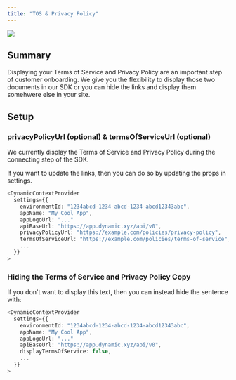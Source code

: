 ```yaml
---
title: "TOS & Privacy Policy"
---
```


![](https://files.readme.io/18c188d-Screen_Shot_2022-11-29_at_2.49.20_PM.png)

## Summary

Displaying your Terms of Service and Privacy Policy are an important step of customer onboarding. We give you the flexibility to display those two documents in our SDK or you can hide the links and display them somehwere else in your site.

## Setup

### privacyPolicyUrl (optional) & termsOfServiceUrl (optional)

We currently display the Terms of Service and Privacy Policy during the connecting step of the SDK.

If you want to update the links, then you can do so by updating the props in settings.

```typescript TypeScript
<DynamicContextProvider
  settings={{
    environmentId: "1234abcd-1234-abcd-1234-abcd12343abc",
    appName: "My Cool App",
    appLogoUrl: "..."
    apiBaseUrl: "https://app.dynamic.xyz/api/v0",
    privacyPolicyUrl: "https://example.com/policies/privacy-policy",
    termsOfServiceUrl: "https://example.com/policies/terms-of-service",
    ...
  }}
>
```

### Hiding the Terms of Service and Privacy Policy Copy

If you don't want to display this text, then you can instead hide the sentence with:

```typescript TypeScript
<DynamicContextProvider
  settings={{
    environmentId: "1234abcd-1234-abcd-1234-abcd12343abc",
    appName: "My Cool App",
    appLogoUrl: "..."
    apiBaseUrl: "https://app.dynamic.xyz/api/v0",
    displayTermsOfService: false,
    ...
  }}
>
```
